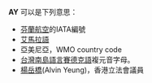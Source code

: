 '''AY''' 可以是下列意思：

* [[芬蘭航空|芬蘭航空]]的IATA編號
* [[艾馬拉語|艾馬拉語]]
* 亞美尼亞，WMO country code
* [[台灣南島語言|台灣南島語言]][[賽德克語|賽德克語]]複元音字母。
* [[楊岳橋|楊岳橋]](Alvin Yeung)，香港立法會議員

{{disambig|Cat=二字拉丁字母縮寫消歧義}}